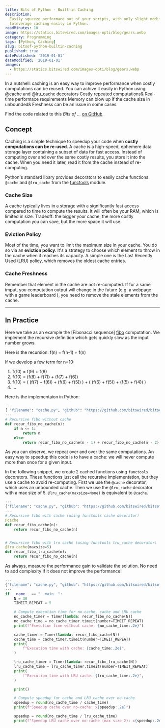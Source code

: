 ```yaml
---
title: Bits of Python - Built-in Caching
description:
  Easily squeeze performace out of your scripts, with only slight modifications. Learn how
  toleverage caching easily in Python.
readMinutes: 10
image: https://statics.bitswired.com/images-opti/blog/gears.webp
category: Programming
tags: [Python, Caching]
slug: bitsof-python-builtin-caching
published: true
datePublished: '2019-01-01'
dateModified: '2019-01-01'
images:
  - https://statics.bitswired.com/images-opti/blog/gears.webp
---
```


<BitsOfSummary>
  <BitsOfNutshell>
    In a nutshell: caching is an easy way to improve performance when costly computations can be
    reused. You can achive it easily in Python using @cache and @lru_cache decorators
  </BitsOfNutshell>
  <BitsOfInfoWarnSection>
    <BitsOfInfoBlock>
      Costly repeated computations& Real-time performace requirements
    </BitsOfInfoBlock>
    <BitsOfWarnBlock>
      Memory can blow up if the cache size in unbounded& Freshness can be an issue in some cases
    </BitsOfWarnBlock>
  </BitsOfInfoWarnSection>
</BitsOfSummary>

Find the code related to this _Bits of ..._ [on GitHub][github repo].

## Concept

Caching is a simple technique to speedup your code when **costly computations can be re-used**. A
cache is a high-speed, ephemere data storage layer containing a subset of data for fast access.
Instead of computing over and over the same costly results, you store it into the cache. When you
need it later, read it from the cache instead of re-computing.

Python's standard libary provides decorators to easily cache functions. `@cache` and `@lru_cache`
from the [functools][functools] module.

### Cache Size

A cache typically lives in a storage with a significantly fast access compared to time to compute
the results. It will often be your RAM, which is limited in size. Tradeoff: the bigger your cache,
the more costly computation you can save, but the more space it will use.

### Eviction Policy

Most of the time, you want to limit the maximum size in your cache. You do so via an **eviction
policy**. It's a strategy to choose which element to throw in the cache when it reaches its
capacity. A simple one is the Last Recently Used (LRU) policy, which removes the oldest cache
entries.

### Cache Freshness

Remember that element in the cache are not re-computed. If for a same imput, you computation output
will change in the future (e.g. a webpage with a game leaderboard ), you need to remove the stale
elements from the cache.

---

## In Practice

Here we take as an example the [Fibonacci sequence] [fibo] computation. We implement the recursive
definition which gets quickly slow as the input number grows.

Here is the recursion: f(n) = f(n-1) + f(n)

If we develop a few term for n=10:

1. f(10) = f(9) + f(8)
2. f(10) = (f(8) + f(7)) + (f(7) + f(6))
3. f(10) = ( (f(7) + f(6)) + (f(6) + f(5)) ) + ( (f(6) + f(5)) + (f(5) + f(4)) )
4. ...

Here is the implementaion in Python:

```python
---
{ "filename": "cache.py", "github": "https://github.com/bitswired/bitsof/blob/master/python/bits_of_python/caching/cache.py" }
---
# Recursive fibo without cache
def recur_fibo_no_cache(n):
    if n <= 1:
        return n
    else:
        return recur_fibo_no_cache(n - 1) + recur_fibo_no_cache(n - 2)
```

As you can observe, we repeat over and over the same computations. An easy way to speedup this code
is to have a cache: we will never compute more than once for a given input.

In the following snippet, we create 2 cached functions using `functools` decorators. These functions
just call the recursive implementation, but they use a cache to avoid re-computing. First we use the
`@cache` decorator, which uses an unbounded cache. Then we use the `@lru_cache` decorator with a max
size of 5. `@lru_cache(maxsize=None)` is equivalent to `@cache`.

```python
---
{"filename": "cache.py", "github": "https://github.com/bitswired/bitsof/blob/master/python/bits_of_python/caching/cache.py" }
---
# Recursive fibo with cache (using functools cache decorator)
@cache
def recur_fibo_cache(n):
    return recur_fibo_no_cache(n)


# Recursive fibo with lru cache (using functools lru_cache decorator)
@lru_cache(maxsize=5)
def recur_fibo_lru_cache(n):
    return recur_fibo_no_cache(n)
```

As always, measure the performance gain to validate the solution. No need to add complexity if it
does not improve the performance!

```python
---
{"filename": "cache.py", "github": "https://github.com/bitswired/bitsof/blob/master/python/bits_of_python/caching/cache.py", "collapsable": true }
---
if __name__ == "__main__":
    N = 30
    TIMEIT_REPEAT = 5

    # Compute execution time for no-cache, cache and LRU cache
    no_cache_timer = Timer(lambda: recur_fibo_no_cache(N))
    no_cache_time = no_cache_timer.timeit(number=TIMEIT_REPEAT)
    print(f"Execution time without cache: {no_cache_time:.2e}")

    cache_timer = Timer(lambda: recur_fibo_cache(N))
    cache_time = cache_timer.timeit(number=TIMEIT_REPEAT)
    print(
        f"Execution time with cache: {cache_time:.2e}",
    )

    lru_cache_timer = Timer(lambda: recur_fibo_lru_cache(N))
    lru_cache_time = lru_cache_timer.timeit(number=TIMEIT_REPEAT)
    print(
        f"Execution time with LRU cache: {lru_cache_time:.2e}",
    )

    print()

    # Compute speedup for cache and LRU cache over no-cache
    speedup = round(no_cache_time / cache_time)
    print(f"Speedup cache over no-cache: x{speedup:.2e}")

    speedup = round(no_cache_time / lru_cache_time)
    print(f"Speedup LRU cache over no-cache (max size 2): x{speedup:.2e}")
```

[github repo]:
  https://github.com/bitswired/bitsof/blob/master/python/bits_of_python/caching/cache.py
[fibo]: https://en.wikipedia.org/wiki/Fibonacci_number
[functools]: https://docs.python.org/3/library/functools.html

<Box w="100%" h="300px" bgColor="#EEE" rounded="lg" my="1em">
  <LineC xLabel="Execution time" yLabel="N" />
</Box>

